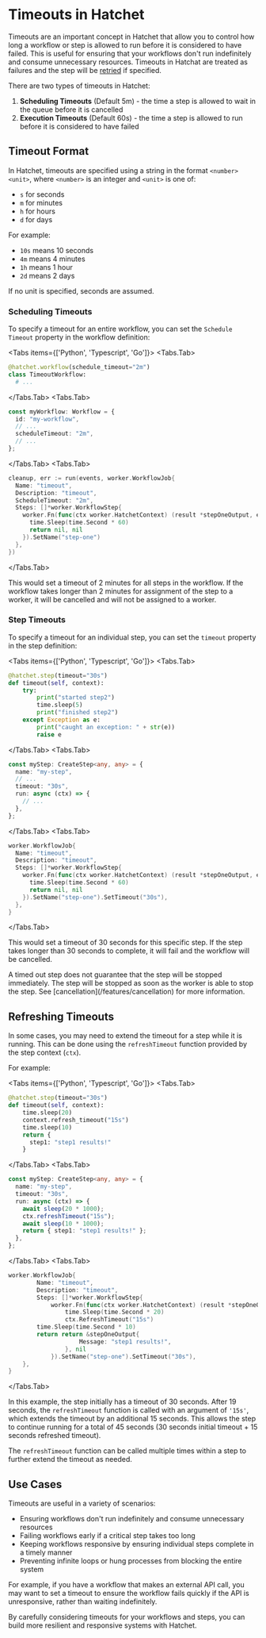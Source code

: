 
# Timeouts in Hatchet

Timeouts are an important concept in Hatchet that allow you to control how long a workflow or step is allowed to run before it is considered to have failed. This is useful for ensuring that your workflows don't run indefinitely and consume unnecessary resources. Timeouts in Hatchat are treated as failures and the step will be [retried](/features/retries/simple) if specified.

There are two types of timeouts in Hatchet:

1. **Scheduling Timeouts** (Default 5m) - the time a step is allowed to wait in the queue before it is cancelled
2. **Execution Timeouts** (Default 60s) - the time a step is allowed to run before it is considered to have failed

## Timeout Format

In Hatchet, timeouts are specified using a string in the format `<number><unit>`, where `<number>` is an integer and `<unit>` is one of:

- `s` for seconds
- `m` for minutes
- `h` for hours
- `d` for days

For example:

- `10s` means 10 seconds
- `4m` means 4 minutes
- `1h` means 1 hour
- `2d` means 2 days

If no unit is specified, seconds are assumed.

### Scheduling Timeouts

To specify a timeout for an entire workflow, you can set the `Schedule Timeout` property in the workflow definition:

<Tabs items={['Python', 'Typescript', 'Go']}>
  <Tabs.Tab>
```python
@hatchet.workflow(schedule_timeout="2m")
class TimeoutWorkflow:
  # ...
```
  </Tabs.Tab>
  <Tabs.Tab>
```typescript
const myWorkflow: Workflow = {
  id: "my-workflow",
  // ...
  scheduleTimeout: "2m",
  // ...
};
```
  </Tabs.Tab>
  <Tabs.Tab>
```go
cleanup, err := run(events, worker.WorkflowJob{
  Name: "timeout",
  Description: "timeout",
  ScheduleTimeout: "2m",
  Steps: []*worker.WorkflowStep{
    worker.Fn(func(ctx worker.HatchetContext) (result *stepOneOutput, err error) {
      time.Sleep(time.Second * 60)
      return nil, nil
    }).SetName("step-one")
  },
})
```
  </Tabs.Tab>
</Tabs>

This would set a timeout of 2 minutes for all steps in the workflow. If the workflow takes longer than 2 minutes for assignment of the step to a worker, it will be cancelled and will not be assigned to a worker.

### Step Timeouts

To specify a timeout for an individual step, you can set the `timeout` property in the step definition:

<Tabs items={['Python', 'Typescript', 'Go']}>
  <Tabs.Tab>
```python
@hatchet.step(timeout="30s")
def timeout(self, context):
    try:
        print("started step2")
        time.sleep(5)
        print("finished step2")
    except Exception as e:
        print("caught an exception: " + str(e))
        raise e
```
  </Tabs.Tab>
  <Tabs.Tab>
```typescript
const myStep: CreateStep<any, any> = {
  name: "my-step",
  // ...
  timeout: "30s",
  run: async (ctx) => {
    // ...
  },
};
```
  </Tabs.Tab>
  <Tabs.Tab>
```go
worker.WorkflowJob{
  Name: "timeout",
  Description: "timeout",
  Steps: []*worker.WorkflowStep{
    worker.Fn(func(ctx worker.HatchetContext) (result *stepOneOutput, err error) {
      time.Sleep(time.Second * 60)
      return nil, nil
    }).SetName("step-one").SetTimeout("30s"),
  },
}
```
  </Tabs.Tab>
</Tabs>

This would set a timeout of 30 seconds for this specific step. If the step takes longer than 30 seconds to complete, it will fail and the workflow will be cancelled.

<Callout type="warning">
  A timed out step does not guarantee that the step will be stopped immediately.
  The step will be stopped as soon as the worker is able to stop the step. See
  [cancellation](/features/cancellation) for more information.
</Callout>

## Refreshing Timeouts

In some cases, you may need to extend the timeout for a step while it is running. This can be done using the `refreshTimeout` function provided by the step context (`ctx`).

For example:

<Tabs items={['Python', 'Typescript', 'Go']}>
  <Tabs.Tab>
```python
@hatchet.step(timeout="30s")
def timeout(self, context):
    time.sleep(20)
    context.refresh_timeout("15s")
    time.sleep(10)
    return {
      step1: "step1 results!"
    }
```
  </Tabs.Tab>
  <Tabs.Tab>
```typescript
const myStep: CreateStep<any, any> = {
  name: "my-step",
  timeout: "30s",
  run: async (ctx) => {
    await sleep(20 * 1000);
    ctx.refreshTimeout("15s");
    await sleep(10 * 1000);
    return { step1: "step1 results!" };
  },
};
```
  </Tabs.Tab>
  <Tabs.Tab>
```go
worker.WorkflowJob{
		Name: "timeout",
		Description: "timeout",
		Steps: []*worker.WorkflowStep{
			worker.Fn(func(ctx worker.HatchetContext) (result *stepOneOutput, err error) {
				time.Sleep(time.Second * 20)
				ctx.RefreshTimeout("15s")
        time.Sleep(time.Second * 10)
        return return &stepOneOutput{
					Message: "step1 results!",
				}, nil
			}).SetName("step-one").SetTimeout("30s"),
    },
}
```
  </Tabs.Tab>
</Tabs>

In this example, the step initially has a timeout of 30 seconds. After 19 seconds, the `refreshTimeout` function is called with an argument of `'15s'`, which extends the timeout by an additional 15 seconds. This allows the step to continue running for a total of 45 seconds (30 seconds initial timeout + 15 seconds refreshed timeout).

The `refreshTimeout` function can be called multiple times within a step to further extend the timeout as needed.

## Use Cases

Timeouts are useful in a variety of scenarios:

- Ensuring workflows don't run indefinitely and consume unnecessary resources
- Failing workflows early if a critical step takes too long
- Keeping workflows responsive by ensuring individual steps complete in a timely manner
- Preventing infinite loops or hung processes from blocking the entire system

For example, if you have a workflow that makes an external API call, you may want to set a timeout to ensure the workflow fails quickly if the API is unresponsive, rather than waiting indefinitely.

By carefully considering timeouts for your workflows and steps, you can build more resilient and responsive systems with Hatchet.
